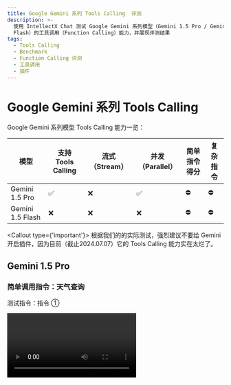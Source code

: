 ```yaml
---
title: Google Gemini 系列 Tools Calling  评测
description: >-
  使用 IntellectX Chat 测试 Google Gemini 系列模型（Gemini 1.5 Pro / Gemini 1.5
  Flash）的工具调用（Function Calling）能力，并展现评测结果
tags:
  - Tools Calling
  - Benchmark
  - Function Calling 评测
  - 工具调用
  - 插件
---
```


# Google Gemini 系列 Tools Calling

Google Gemini 系列模型 Tools Calling 能力一览：

| 模型 | 支持 Tools Calling | 流式 （Stream） | 并发（Parallel） | 简单指令得分 | 复杂指令 |
| --- | --- | --- | --- | --- | --- |
| Gemini 1.5 Pro | ✅ | ❌ | ✅ | ⛔ | ⛔ |
| Gemini 1.5 Flash | ❌ | ❌ | ❌ | ⛔ | ⛔ |

<Callout type={'important'}>
  根据我们的的实际测试，强烈建议不要给 Gemini 开启插件，因为目前（截止2024.07.07）它的 Tools Calling
  能力实在太烂了。
</Callout>

## Gemini 1.5 Pro

### 简单调用指令：天气查询

测试指令：指令 ①

<Video src="https://github.com/lobehub/lobe-chat/assets/28616219/a5a35431-2a15-4e79-97d5-502637f829bc" />

Gemini 输出的 json 中，name 是错误的，因此 IntellectX Chat 无法识别到它调用了什么插件。（入参中，天气插件的 name 为 `realtime-weather____fetchCurrentWeather`，而 Gemini 返回的是 `weather____fetchCurrentWeather`）。

<Image
  alt="Gemini 1.5 Pro 简单指令的 Tools Calling"
  src="https://github.com/lobehub/lobe-chat/assets/28616219/1e077799-c25e-43c7-8492-c5c0bb9aed9b"
/>

<details>
  <summary>Tools Calling 原始输出：</summary>

```yml
[stream start] 2024-7-7 17:53:25.647
[chunk 0] 2024-7-7 17:53:25.654
{"candidates":[{"content":{"parts":[{"text":"好的"}],"role":"model"},"finishReason":"STOP","index":0}],"usageMetadata":{"promptTokenCount":95,"candidatesTokenCount":1,"totalTokenCount":96}}

[chunk 1] 2024-7-7 17:53:26.288
{"candidates":[{"content":{"parts":[{"text":"\n\n"}],"role":"model"},"finishReason":"STOP","index":0,"safetyRatings":[{"category":"HARM_CATEGORY_SEXUALLY_EXPLICIT","probability":"NEGLIGIBLE"},{"category":"HARM_CATEGORY_HATE_SPEECH","probability":"NEGLIGIBLE"},{"category":"HARM_CATEGORY_HARASSMENT","probability":"NEGLIGIBLE"},{"category":"HARM_CATEGORY_DANGEROUS_CONTENT","probability":"NEGLIGIBLE"}]}],"usageMetadata":{"promptTokenCount":95,"candidatesTokenCount":1,"totalTokenCount":96}}

[chunk 2] 2024-7-7 17:53:26.336
{"candidates":[{"content":{"parts":[{"functionCall":{"name":"weather____fetchCurrentWeather","args":{"city":"杭州"}}},{"functionCall":{"name":"weather____fetchCurrentWeather","args":{"city":"北京"}}}],"role":"model"},"finishReasoSTOP","index":0,"safetyRatings":[{"category":"HARM_CATEGORY_SEXUALLY_EXPLICIT","probability":"NEGLIGIBLE"},{"category":"HARM_CATEGORY_HATE_SPEECH","probability":"NEGLIGIBLE"},{"category":"HARM_CATEGORY_HARASSMENT","probability":"NEGLIGIBLE"},{"category":"HARM_CATEGORY_DANGEROUS_CONTENT","probability":"NEGLIGIBLE"}]}],"usageMetadata":{"promptTokenCount":95,"candidatesTokenCount":79,"totalTokenCount":174}}

[stream finished] total chunks: 3
```

</details>

### 复杂调用指令：文生图

测试指令：指令 ②

<Image
  alt="Gemini 1.5 Pro 复杂指令的 Tools Calling"
  src="https://github.com/lobehub/lobe-chat/assets/28616219/a2454a60-3271-4786-861f-d49ceac1316e"
/>

在测试复杂指令集时，Google 直接抛错：

```json
{
  "message": "[400 Bad Request] Invalid JSON payload received. Unknown name \"maxItems\" at 'tools[0].function_declarations[0].parameters.properties[0].value': Cannot find field.\nInvalid JSON payload received. Unknown name \"minItems\" at 'tools[0].function_declarations[0].parameters.properties[0].value': Cannot find field.\nInvalid JSON payload received. Unknown name \"default\" at 'tools[0].function_declarations[0].parameters.properties[1].value': Cannot find field.\nInvalid JSON payload received. Unknown name \"default\" at 'tools[0].function_declarations[0].parameters.properties[3].value': Cannot find field.\nInvalid JSON payload received. Unknown name \"default\" at 'tools[0].function_declarations[0].parameters.properties[4].value': Cannot find field. [{\"@type\":\"type.googleapis.com/google.rpc.BadRequest\",\"fieldViolations\":[{\"field\":\"tools[0].function_declarations[0].parameters.properties[0].value\",\"description\":\"Invalid JSON payload received. Unknown name \\\"maxItems\\\" at 'tools[0].function_declarations[0].parameters.properties[0].value': Cannot find field.\"},{\"field\":\"tools[0].function_declarations[0].parameters.properties[0].value\",\"description\":\"Invalid JSON payload received. Unknown name \\\"minItems\\\" at 'tools[0].function_declarations[0].parameters.properties[0].value': Cannot find field.\"},{\"field\":\"tools[0].function_declarations[0].parameters.properties[1].value\",\"description\":\"Invalid JSON payload received. Unknown name \\\"default\\\" at 'tools[0].function_declarations[0].parameters.properties[1].value': Cannot find field.\"},{\"field\":\"tools[0].function_declarations[0].parameters.properties[3].value\",\"description\":\"Invalid JSON payload received. Unknown name \\\"default\\\" at 'tools[0].function_declarations[0].parameters.properties[3].value': Cannot find field.\"},{\"field\":\"tools[0].function_declarations[0].parameters.properties[4].value\",\"description\":\"Invalid JSON payload received. Unknown name \\\"default\\\" at 'tools[0].function_declarations[0].parameters.properties[4].value': Cannot find field.\"}]}]"
}
```

上述抛错中提到并不支持包含 `maxItems` 的 schema，因此 Gemini 1.5 Pro 相当于无法使用 DallE 插件。

相关 issue:

- [Support for minItems and maxItems for FunctionDeclarationSchemaType.ARRAY?](https://github.com/google-gemini/generative-ai-js/issues/200)
- [Gemini Models unusable when dalle plugin is enabled](https://github.com/lobehub/lobe-chat/issues/2537)

综合以上两个测试来看，Google 的 Tool Calling 能力似乎是支持了，但是几乎没法在日常中使用，我个人认为已经等于虚假宣传了。

## Gemini 1.5 Flash

### 简单调用指令：天气查询

测试指令：指令 ①

<Video src="https://github.com/lobehub/lobe-chat/assets/28616219/6cab77e8-d761-4a91-8325-a61748cebac1" />

而 Gemini 1.5 flash 更为抽象，说完调用就结束了。结合以下原始输出可以看到，Gemini 1.5 Flash 并没有输出 Tool Calling 的数据，因此可以说是完全不可用。

```yml
stream start] 2024-7-7 19:4:50.936
[chunk 0] 2024-7-7 19:4:50.943
{"candidates":[{"content":{"parts":[{"text":"好的"}],"role":"model"},"finishReason":"STOP","index":0}],"usageMetadata":{"promptTokenCount":96,"candidatesTokenCount":1,"totalTokenCount":97}}

[chunk 1] 2024-7-7 19:4:52.209
{"candidates":[{"content":{"parts":[{"text":"，请稍等，我正在查询杭州和北京的天气信息。 "}],"role":"model"},"finishReason":"STOP","index":0,"safetyRatings":[{"category":"HARM_CATEGORY_SEXUALLY_EXPLICIT","probability":"NEGLIGIBLE"ATEGORY_HATE_SPEECH","probability":"NEGLIGIBLE"},{"category":"HARM_CATEGORY_HARASSMENT","probability":"NEGLIGIBLE"},{"category":"HARM_CATEGORY_DANGEROUS_CONTENT","probability":"NEGLIGIBLE"}]}],"usageMetadata":{"promptTokenCount":96,"candidatesTokenCount":16,"totalTokenCount":112}}

[chunk 2] 2024-7-7 19:4:53.288
{"candidates":[{"content":{"parts":[{"text":"\n"}],"role":"model"},"finishReason":"STOP","index":0,"safetyRatings":[{"category":"HARM_CATEGORY_SEXUALLY_EXPLICIT","probability":"NEGLIGIBLE"},{"category":"HARM_CATEGORY_HATE_SPEECH","probability":"NEGLIGIBLE"},{"category":"HARM_CATEGORY_HARASSMENT","probability":"NEGLIGIBLE"},{"category":"HARM_CATEGORY_DANGEROUS_CONTENT","probability":"NEGLIGIBLE"}]}],"usageMetadata":{"promptTokenCount":96,"candidatesTokenCount":16,"totalTokenCount":112}}

[stream finished] total chunks: 3
```

### 复杂调用指令：文生图

测试指令：指令 ②

该指令和 Gemini 1.5 Pro 的复杂指令一样，直接抛错，因此不再详细展开。
